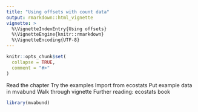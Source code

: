 ```yaml
---
title: "Using offsets with count data"
output: rmarkdown::html_vignette
vignette: >
  %\VignetteIndexEntry{Using offsets}
  %\VignetteEngine{knitr::rmarkdown}
  %\VignetteEncoding{UTF-8}
---
```


```r
knitr::opts_chunk$set(
  collapse = TRUE,
  comment = "#>"
)
```

Read the chapter
Try the examples
Import from ecostats
Put example data in mvabund
Walk through vignette
Further reading: ecostats book

```r
library(mvabund)
```
